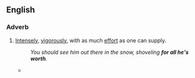 ==English==

===Adverb===
{{head|en|adverb|head='''[[for]] [[all]] one [[is]] [[worth]]'''}}
# {{label|en|idiomatic}} [[intensely|Intensely]], [[vigorously]], with as much [[effort]] as one can supply.
#: ''You should see him out there in the snow, shoveling '''for all he's worth'''.''
#* {{quote-news
|date=December 29, 2011
|author=Keith Jackson
|title=SPL: Celtic 1 Rangers 0
|work=Daily Record
|url=http://www.dailyrecord.co.uk/football/spl/celtic/2011/12/29/spl-celtic-1-rangers-0-86908-23665738/
|page=
|passage=And although they were pushed harder than even Lennon might have expected on a night of galeforce winds, they clung on to the lead Ledley gave them '''for all they were worth''' until their rivals had blown themselves out and surrendered top spot.}}